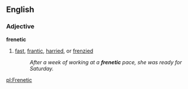 ==English==

===Adjective===
'''frenetic'''
#[[fast]], [[frantic]], [[harried]], or [[frenzied]]
#:''After a week of working at a '''frenetic''' pace, she was ready for Saturday.''

[[pl:Frenetic]]